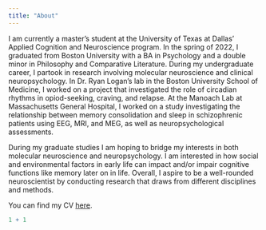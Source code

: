 ---
title: "About"
---

I am currently a master's student at the University of Texas at Dallas' Applied Cognition and Neuroscience program. In the spring of 2022, I graduated from Boston University with a BA in Psychology and a double minor in Philosophy and Comparative Literature. During my undergraduate career, I partook in research involving molecular neuroscience and clinical neuropsychology. In Dr. Ryan Logan's lab in the Boston University School of Medicine, I worked on a project that investigated the role of circadian rhythms in opiod-seeking, craving, and relapse. At the Manoach Lab at Massachusetts General Hospital, I worked on a study investigating the relationship between memory consolidation and sleep in schizophrenic patients using EEG, MRI, and MEG, as well as neuropsychological assessments.

During my graduate studies I am hoping to bridge my interests in both molecular neuroscience and neuropsychology. I am interested in how social and environmental factors in early life can impact and/or impair cognitive functions like memory later on in life. Overall, I aspire to be a well-rounded neuroscientist by conducting research that draws from different disciplines and methods.

You can find my CV [here](https://1drv.ms/w/s!AmGvRZIG1obhgcVoMuz1R_V2Y--yUA?e=QFchsP).

```{r}
1 + 1
```
